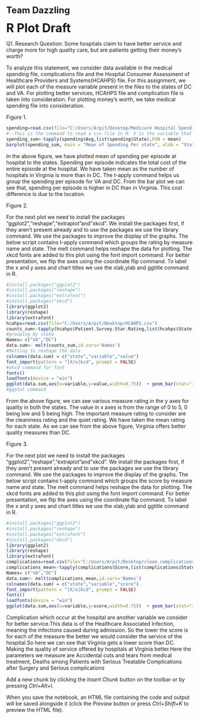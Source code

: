 



<b><div align="Centre">
  <font size="5">Team Dazzling</font>
</div><div align="Centre">
 <font size="6">R Plot Draft</font> 
</div>
</b>

Q1. Research Question: Some hospitals claim to have better service and charge more for high quality care, but are patients getting their money's worth?

To analyze this statement, we consider data available in the medical spending file, complications file and the Hospital Consumer Assessment of Healthcare Providers and Systems(HCAHPS) file. For this assignment, we will plot each of the measure variable present in the files to the states of DC and VA. For plotting better services, HCAHPS file and complication file is taken into consideration. For plotting money's worth, we take medical spending file into consideration. 

<p>Figure 1.</p>

```{r message=FALSE}
spending=read.csv(file="C:/Users/Arpit/Desktop/Medicare Hospital Spending by Impatient Claim Type (DC&VA only).xlsx - Sheet1.csv")
#--This is the command to read a csv file in R. X is the variable that stores spendingbyclaim.csv dataset.
spending_sum<-tapply(spending$Avg,list(spending$State),FUN = mean)
barplot(spending_sum, main = "Mean of Spending Per state", xlab = "State", ylab = "Mean of Cost/Episode",ylim = c(0, 20000), names.arg = c("DC", "VA"))
```

<p>In the above figure, we have plotted mean of spending per episode at hospital to the states. Spending per episode indicates the total cost of the entire episode at the hospital. We have taken mean as the number of hospitals in Virginia is more than in DC. The t-apply command helps us group the spending per episode for VA and DC. From the bar plot we can see that, spending per episode is higher in DC than in Virginia. This cost difference is due to the location.</p>


<p>Figure 2.</p>
<p>For the next plot we need to install the packages "ggplot2","reshape","extraplot"and"xkcd". We install the packages first, if they aren't present already and to use the packages we use the library command. We use the packages to improve the display of the graphs. The below script contains t-apply command which groups the rating by measure name and state. The melt command helps reshape the data for plotting. The xkcd fonts are added to this plot using the font import command. For better presentation, we flip the axes using the coordinate flip command. To label the x and y axes and chart titles we use the xlab,ylab and ggtitle command in R. </p>

```{r message=FALSE}
#install.packages("ggplot2")
#install.packages("reshape")
#install.packages("extrafont")
#install.packages("xkcd")
library(ggplot2)
library(reshape)
library(extrafont)
hcahps=read.csv(file="C:/Users/Arpit/Desktop/HCAHPS.csv")
counts_sum<-tapply(hcahps$Patient.Survey.Star.Rating,list(hcahps$State,hcahps$HCAHPS.Measure.ID),FUN = mean)
#grouping by state
Names= c("VA","DC")
data.sum<- melt(counts_sum,id.vars='Names')
#Melting to reshape the data
colnames(data.sum) = c("state","variable","value")
font_import(pattern = "[X/x]kcd", prompt = FALSE)
#xkcd command for font
fonts()
loadfonts(device = "win")
ggplot(data.sum,aes(x=variable,y=value,width=0.75))  + geom_bar(stat="identity",aes(fill=state),position="dodge") + ggtitle("HCAHPS") + xlab("Measure_Names")+ylab("Ratings")+ coord_flip() + theme(text=element_text(family = "xkcd"))
#ggplot command
```
<p>From the above figure, we can see various measure rating in the y axes for quality in both the states. The value in x axes is from the range of 0 to 5, 0 being low and 5 being high. The important measure rating to consider are the cleaniness rating and the quiet rating. We have taken the mean rating for each state. As we can see from the above figure, Virginia offers better quality measures than DC.  </p>



<p>Figure 3.</p>

<p>For the next plot we need to install the packages "ggplot2","reshape","extraplot"and"xkcd". We install the packages first, if they aren't present already and to use the packages we use the library command. We use the packages to improve the display of the graphs. The below script contains t-apply command which groups the score by measure name and state. The melt command helps reshape the data for plotting. The xkcd fonts are added to this plot using the font import command. For better presentation, we flip the axes using the coordinate flip command. To label the x and y axes and chart titles we use the xlab,ylab and ggtitle command in R. </p>

```{r message=FALSE}
#install.packages("ggplot2")
#install.packages("reshape")
#install.packages("extrafont")
#install.packages("xkcd")
library(ggplot2)
library(reshape)
library(extrafont)
complications=read.csv(file="C:/Users/Arpit/Desktop/clean_complications-data.xlsx - Sheet1.csv")
complications_mean<-tapply(complications$Score,list(complications$State,complications$MeasureName),FUN = mean)
Names= c("VA","DC")
data.sum<- melt(complications_mean,id.vars='Names')
colnames(data.sum) = c("state","variable","score")
font_import(pattern = "[X/x]kcd", prompt = FALSE)
fonts()
loadfonts(device = "win")
ggplot(data.sum,aes(x=variable,y=score,width=0.75))  + geom_bar(stat="identity",aes(fill=state),position="dodge") + ggtitle("Complications in Hospital") + xlab("Measure_Names")+ylab("Score")+ theme(text=element_text(family = "xkcd"))
```

<p>Complication which occur at the hospital are another variable we consider for better service.This data is of the Healthcare Associated Infection, meaning the infections caused during admission. So the lower the score is for each of the measure the better we would consider the service of the hospital.So here we can see that Virginia gets a lower score than DC. Making the quality of service offered by hospitals at Virginia better.Here the parameters we measure are Accidental cuts and tears from medical treatment, Deaths among Patients with Serious Treatable Complications after Surgery and Serious complications  </p>





Add a new chunk by clicking the *Insert Chunk* button on the toolbar or by pressing *Ctrl+Alt+I*.

When you save the notebook, an HTML file containing the code and output will be saved alongside it (click the *Preview* button or press *Ctrl+Shift+K* to preview the HTML file).
